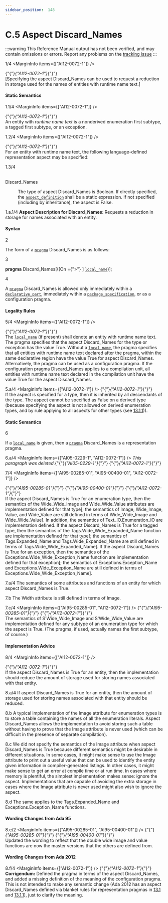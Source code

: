 ```yaml
---
sidebar_position:  148
---
```


# C.5 Aspect Discard_Names

:::warning
This Reference Manual output has not been verified,
and may contain omissions or errors.
Report any problems on the [tracking issue](https://github.com/ada-lang-io/ada-lang-io/issues/20)
:::


<MarginText>1/4</MarginText>
<MarginInfo items={["AI12-0072-1"]} />
<p>{"{"}<em>{"AI12-0072-1"}</em>{"}"} <br />[Specifying the aspect Discard_Names can be used to request a reduction in storage used for the names of entities with runtime name text.] <br /></p>


#### Static Semantics

<MarginText>1.1/4</MarginText>
<MarginInfo items={["AI12-0072-1"]} />
<p>{"{"}<em>{"AI12-0072-1"}</em>{"}"} <br />An entity with <em>runtime name text</em> is a nonderived enumeration first subtype, a tagged first subtype, or an exception.<br /></p>

<MarginText>1.2/4</MarginText>
<MarginInfo items={["AI12-0072-1"]} />
<p>{"{"}<em>{"AI12-0072-1"}</em>{"}"} <br />For an entity with runtime name text, the following language-defined representation aspect may be specified:<br /></p>

<MarginText>1.3/4</MarginText>
<dt><br/>Discard_Names</dt>
<dl>
<dd>The type of aspect Discard_Names is Boolean. If directly specified, the <code><a href="../AA-13/AA-13.1#S0348">aspect_definition</a></code> shall be a static expression. If not specified (including by inheritance), the aspect is False.<br /></dd>
</dl>
<MarginText>1.a.1/4</MarginText>
<Admonition type="aarm" aarm="note" title="Note: ">
<strong>Aspect Description for </strong><strong>Discard_Names: </strong>Requests a reduction in storage for names associated with an entity.<br /></Admonition>


#### Syntax

<MarginText>2</MarginText>
<p>The form of a <code><a href="../AA-2/AA-2.8#S0019">pragma</a></code> Discard_Names is as follows: <br /></p>

<MarginText>3</MarginText>
<p>  <strong>pragma</strong> Discard_Names[([On ={">"} ] <code><a href="../AA-13/AA-13.1#S0345">local_name</a></code>)];<br /></p>

<MarginText>4</MarginText>
<p>A <code><a href="../AA-2/AA-2.8#S0019">pragma</a></code> Discard_Names is allowed only immediately within a <code><a href="../AA-3/AA-3.11#S0086">declarative_part</a></code>, immediately within a <code><a href="../AA-7/AA-7.1#S0230">package_specification</a></code>, or as a configuration pragma. <br /></p>


#### Legality Rules

<MarginText>5/4</MarginText>
<MarginInfo items={["AI12-0072-1"]} />
<p>{"{"}<em>{"AI12-0072-1"}</em>{"}"} <br />The <code><a href="../AA-13/AA-13.1#S0345">local_name</a></code> (if present) shall denote an entity with runtime name text. The pragma specifies that the aspect Discard_Names for the type or exception has the value True. Without a <code><a href="../AA-13/AA-13.1#S0345">local_name</a></code>, the pragma specifies that all entities with runtime name text declared after the pragma, within the same declarative region have the value True for aspect Discard_Names. Alternatively, the pragma can be used as a configuration pragma. If the configuration pragma Discard_Names applies to a compilation unit, all entities with runtime name text declared in the compilation unit have the value True for the aspect Discard_Names.<br /></p>

<MarginText>5.a/4</MarginText>
<MarginInfo items={["AI12-0072-1"]} />
<Admonition type="aarm" aarm="ramification" title="Ramification: ">
<strong></strong>{"{"}<em>{"AI12-0072-1"}</em>{"}"} <br />If the aspect is specified for a type, then it is inherited by all descendants of the type. The aspect cannot be specified as False on a derived type (because specifying the aspect is not allowed on derived enumeration types, and by rule applying to all aspects for other types (see <a href="../AA-13/AA-13.1#Subclause_13.1.1">13.1.1</a>)). <br /></Admonition>


#### Static Semantics

<MarginText>6</MarginText>
<p>If a <code><a href="../AA-13/AA-13.1#S0345">local_name</a></code> is given, then a <code><a href="../AA-2/AA-2.8#S0019">pragma</a></code> Discard_Names is a representation pragma.<br /></p>

<MarginText>6.a/4</MarginText>
<MarginInfo items={["AI05-0229-1", "AI12-0072-1"]} />
<Admonition type="aarm" aarm="note" title="Note: ">
<em>This paragraph was deleted.</em>{"{"}<em>{"AI05-0229-1"}</em>{"}"} {"{"}<em>{"AI12-0072-1"}</em>{"}"} <br /></Admonition>

<MarginText>7/4</MarginText>
<MarginInfo items={["AI95-00285-01", "AI95-00400-01", "AI12-0072-1"]} />
<p>{"{"}<em>{"AI95-00285-01"}</em>{"}"} {"{"}<em>{"AI95-00400-01"}</em>{"}"} {"{"}<em>{"AI12-0072-1"}</em>{"}"} <br />If the aspect Discard_Names is True for an enumeration type, then the semantics of the Wide_Wide_Image and Wide_Wide_Value attributes are implementation defined for that type[; the semantics of Image, Wide_Image, Value, and Wide_Value are still defined in terms of Wide_Wide_Image and Wide_Wide_Value]. In addition, the semantics of Text_IO.Enumeration_IO are implementation defined. If the aspect Discard_Names is True for a tagged type, then the semantics of the Tags.Wide_Wide_Expanded_Name function are implementation defined for that type[; the semantics of Tags.Expanded_Name and Tags.Wide_Expanded_Name are still defined in terms of Tags.Wide_Wide_Expanded_Name]. If the aspect Discard_Names is True for an exception, then the semantics of the Exceptions.Wide_Wide_Exception_Name function are implementation defined for that exception[; the semantics of Exceptions.Exception_Name and Exceptions.Wide_Exception_Name are still defined in terms of Exceptions.Wide_Wide_Exception_Name].<br /></p>

<MarginText>7.a/4</MarginText>
<Admonition type="aarm" aarm="implementation-defined" title="Implementation defined: ">
<strong></strong>The semantics of some attributes and functions of an entity for which aspect Discard_Names is True.<br /></Admonition>

<MarginText>7.b</MarginText>
<Admonition type="aarm" aarm="ramification" title="Ramification: ">
<strong></strong>The Width attribute is still defined in terms of Image.<br /></Admonition>

<MarginText>7.c/4</MarginText>
<MarginInfo items={["AI95-00285-01", "AI12-0072-1"]} />
<Admonition type="aarm" aarm="note" title="Note: ">
{"{"}<em>{"AI95-00285-01"}</em>{"}"} {"{"}<em>{"AI12-0072-1"}</em>{"}"} <br />The semantics of S'Wide_Wide_Image and S'Wide_Wide_Value are implementation defined for any subtype of an enumeration type for which the aspect is True. (The pragma, if used, actually names the first subtype, of course.) <br /></Admonition>


#### Implementation Advice

<MarginText>8/4</MarginText>
<MarginInfo items={["AI12-0072-1"]} />
<p>{"{"}<em>{"AI12-0072-1"}</em>{"}"} <br />If the aspect Discard_Names is True for an entity, then the implementation should reduce the amount of storage used for storing names associated with that entity. <br /></p>

<MarginText>8.a/4</MarginText>
<Admonition type="aarm" aarm="implementation-advice" title="Implementation Advice">
<strong></strong>If aspect Discard_Names is True for an entity, then the amount of storage used for storing names associated with that entity should be reduced.<br /></Admonition>

<MarginText>8.b</MarginText>
<Admonition type="aarm" aarm="reason" title="Reason: ">
<strong></strong>A typical implementation of the Image attribute for enumeration types is to store a table containing the names of all the enumeration literals. Aspect Discard_Names allows the implementation to avoid storing such a table without having to prove that the Image attribute is never used (which can be difficult in the presence of separate compilation).<br /></Admonition>

<MarginText>8.c</MarginText>
<Admonition type="aarm" aarm="note" title="Note: ">
We did not specify the semantics of the Image attribute when aspect Discard_Names is True because different semantics might be desirable in different situations. In some cases, it might make sense to use the Image attribute to print out a useful value that can be used to identify the entity given information in compiler-generated listings. In other cases, it might make sense to get an error at compile time or at run time. In cases where memory is plentiful, the simplest implementation makes sense: ignore the aspect. Implementations that are capable of avoiding the extra storage in cases where the Image attribute is never used might also wish to ignore the aspect.<br /></Admonition>

<MarginText>8.d</MarginText>
<Admonition type="aarm" aarm="note" title="Note: ">
The same applies to the Tags.Expanded_Name and Exceptions.Exception_Name functions. <br /></Admonition>


#### Wording Changes from Ada 95

<MarginText>8.e/2</MarginText>
<MarginInfo items={["AI95-00285-01", "AI95-00400-01"]} />
<Admonition type="aarm" aarm="note" title="Note: ">
{"{"}<em>{"AI95-00285-01"}</em>{"}"} {"{"}<em>{"AI95-00400-01"}</em>{"}"} <br />Updated the wording to reflect that the double wide image and value functions are now the master versions that the others are defined from. <br /></Admonition>


#### Wording Changes from Ada 2012

<MarginText>8.f/4</MarginText>
<MarginInfo items={["AI12-0072-1"]} />
<Admonition type="aarm" aarm="note" title="Note: ">
{"{"}<em>{"AI12-0072-1"}</em>{"}"} <strong><br />Corrigendum:</strong> Defined the pragma in terms of the aspect Discard_Names, and added a missing definition of the meaning of the configuration pragma. This is not intended to make any semantic change (Ada 2012 has an aspect Discard_Names defined via blanket rules for representation pragmas in <a href="../AA-13/AA-13.1">13.1</a> and <a href="../AA-13/AA-13.1#Subclause_13.1.1">13.1.1</a>), just to clarify the meaning. <br /></Admonition>

